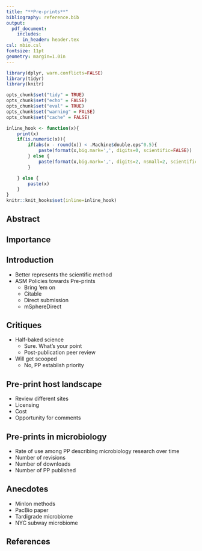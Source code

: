 ```yaml
---
title: "**Pre-prints**"
bibliography: reference.bib
output:
  pdf_document:
    includes:
      in_header: header.tex
csl: mbio.csl
fontsize: 11pt
geometry: margin=1.0in
---
```



```r
library(dplyr, warn.conflicts=FALSE)
library(tidyr)
library(knitr)

opts_chunk$set("tidy" = TRUE)
opts_chunk$set("echo" = FALSE)
opts_chunk$set("eval" = TRUE)
opts_chunk$set("warning" = FALSE)
opts_chunk$set("cache" = FALSE)

inline_hook <- function(x){
	print(x)
	if(is.numeric(x)){
		if(abs(x - round(x)) < .Machine$double.eps^0.5){
			paste(format(x,big.mark=',', digits=0, scientific=FALSE))
		} else {
			paste(format(x,big.mark=',', digits=2, nsmall=2, scientific=FALSE))
		}

	} else {
    	paste(x)      
	}
}
knitr::knit_hooks$set(inline=inline_hook)

```

\begin{center}
\vspace{25mm}
Patrick D. Schloss${^\dagger}$

\vspace{30mm}

$\dagger$ To whom correspondence should be addressed: pschloss@umich.edu

Department of Microbiology and Immunology, University of Michigan, Ann Arbor, MI
\end{center}


\newpage
\linenumbers

## Abstract


## Importance


\newpage

## Introduction
* Better represents the scientific method
* ASM Policies towards Pre-prints
	* Bring 'em on
	* Citable
	* Direct submission
	* mSphereDirect

## Critiques
* Half-baked science
	* Sure. What's your point
	* Post-publication peer review
* Will get scooped
	* No, PP establish priority

## Pre-print host landscape
* Review different sites
* Licensing
* Cost
* Opportunity for comments

## Pre-prints in microbiology
* Rate of use among PP describing microbiology research over time
* Number of revisions
* Number of downloads
* Number of PP published

## Anecdotes
* MinIon methods
* PacBio paper
* Tardigrade microbiome
* NYC subway microbiome


\newpage

## References
